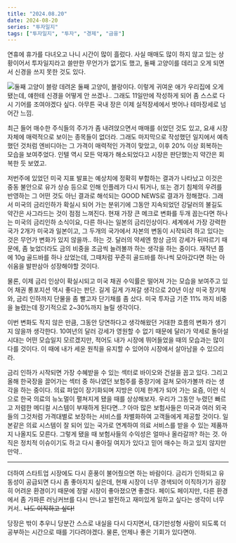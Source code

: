 ```yaml
---
title: "2024.08.20"
date: 2024-08-20
series: "투자일지"
tags: ["투자일지", "투자", "경제", "금융"]
---
```


연휴에 휴가를 다녀오고 나니 시간이 많이 흘렀다.
사실 매매도 많이 하지 않고 있는 상황이어서 투자일지라고 쓸만한 무언가가 없기도 했고, 둘째 고양이를 데리고 오게 되면서 신경을 쓰지 못한 것도 있다.

![둘째 고양이 블랑](/images/blanc.jpg)
데려온 둘째 고양이, 블랑이다.
이렇게 귀여운 애가 우리집에 오게 됐는데, 얘한테 신경을 어떻게 안 쓰겠나..
그래도 11일만에 작성하게 되어 좀 스스로 다시 기어를 조여야겠다 싶다.
아무튼 국내 장은 이제 실적장세에서 벗어나 테마장세로 넘어간 느낌.

최근 들어 매수한 주식들의 주가가 좀 내려앉으면서 매매를 쉬었던 것도 있고, 요새 시장 자체에 매력적으로 보이는 종목들이 없더라.
그래도 마지막으로 작성했던 일지에서 예측했던 것처럼 엔비디아는 그 가격이 매력적인 가격이 맞았고, 이후 20% 이상 회복하는 모습을 보여주었다.
인텔 역시 모든 악재가 해소되었다고 시장은 판단했는지 약간은 회복한 듯 보였고.

저번주에 있었던 미국 지표 발표는 예상치에 정확히 부합하는 결과가 나타났고 이것은 중동 불안으로 유가 상승 등으로 인해 인플레가 다시 튀거나,
또는 경기 침체의 우려를 반영하는 그 어떤 것도 아닌 결과로 해석되는 GOOD NEWS로 결과가 정해졌다.
그래서 미국의 금리인하가 확실시 되어 가는 분위기에 그동안 지속되었던 강달러의 불길도 약간은 사그라드는 것이 점점 느껴진다.
현재 가장 큰 메크로 변화를 두개 꼽는다면 하나는 미국의 금리인하 소식이요, 다른 하나는 일본의 금리인상이다.
세계에서 가장 강력한 국가 2개가 미국과 일본이고, 그 두개의 국가에서 자본의 변동이 시작되려 하고 있다는 것은 무언가 변화가 있지 않을까.. 하는 것.
달러의 약세엔 항상 금의 강세가 뒤따르기 때문에, 좀 늦었더라도 금의 비중을 조금씩 늘려볼까 하는 생각을 하는 중이다.
재작년 쯤에 10g 골드바를 하나 샀었는데, 그때처럼 꾸준히 골드바를 하나씩 모아갔다면 하는 아쉬움을 발판삼아 성장해야할 것이다.

물론, 이제 금리 인상이 확실시되고 미국 채권 수익률은 떨어져 가는 모습을 보여주고 있어 채권 롱포지션 역시 좋다는 판단.
길게 길게 가져갈 생각으로 20년 이상 미국 장기채와, 금리 인하까지 단물을 좀 빨고자 단기채를 좀 샀다.
미국 투자금 기준 11% 까지 비중을 늘렸는데 장기적으로 2~30%까지 늘릴 생각이다.

이번 변화도 작지 않은 만큼, 그동안 당연하다고 생각해왔던 거대한 흐름의 변화가 생기지 않을까 생각한다.
10여년의 달러 강세가 영원할 수 없기 때문에 달러가 약세로 돌아설 시대는 어떤 모습일지 모르겠지만, 적어도 내가 시장에 뛰어들었을 때의 모습과는 많이 다를 것이다.
이 때에 내가 세운 원칙을 유지할 수 있어야 시장에서 살아남을 수 있으리라.

금리 인하가 시작되면 가장 수혜받을 수 있는 섹터로 바이오와 건설을 꼽고 있다.
그리고 올해 한국장을 끌어가는 섹터 중 하나였던 보험주를 중장기에 걸쳐 모아가볼까 라는 생각을 하는 중이다.
의료 파업이 장기화되며 지방은 이제 한계가 되어 가는 요즘, 이런 식으로 한국 의료의 뉴노멀이 펼쳐지게 됐을 때를 상상해보자.
우리가 그동안 누렸던 빠르고 저렴한 메디컬 시스템이 부재하게 된다면...?
아마 많은 보험사들은 미국과 여러 외국들의 그것처럼 가격대별로 보장하는 서비스를 차별화하여 고객들에게 제공할 것이다.
일본같은 의료 시스템이 잘 되어 있는 국가로 연계하여 의료 서비스를 받을 수 있는 제품까지 나올지도 모른다.
그렇게 됐을 때 보험사들의 수익성은 얼마나 올라갈까? 하는 것.
아직은 정치적 이슈이기도 하고 다시 좋아질 여지가 있다고 믿어 매수는 하고 있지 않지만 만약..

---

더하여 스타트업 시장에도 다시 훈풍이 불어줬으면 하는 바람이다.
금리가 인하되고 유동성이 공급되면 다시 좀 좋아지지 싶은데, 현재 시장이 너무 경색되어 이직하기가 굉장히 어려운 환경이기 때문에 정말 시장이 좋아졌으면 좋겠다.
페이도 페이지만, 다른 환경에서 좀 가파른 러닝커브를 다시 만나고 발전하고 재미있게 일하고 싶다는 생각이 너무 커서.. ~~나도 이직하고 싶다!~~

당장은 밖이 추우니 당분간 스스로 내실을 다시 다지면서, 대기만성형 사람이 되도록 더 공부하는 시간으로 때를 기다려야겠다.
물론, 언제나 좋은 기회가 있다면야.